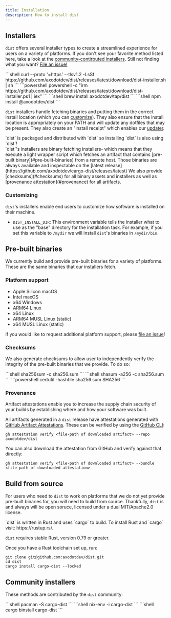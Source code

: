 ```yaml
---
title: Installation
description: How to install dist
---
```



## Installers

`dist` offers several installer types to create a streamlined experience for
users on a variety of platforms. If you don't see your favorite method listed
here, take a look at the [community-contirbuted installers](#community-installers).
Still not finding what you want? [File an issue!](https://github.com/axodotdev/cargo-dist/issues/new)

<Tabs>
  <TabItem label="Shell">
    ```shell
    curl --proto '=https' --tlsv1.2 -LsSf https://github.com/axodotdev/dist/releases/latest/download/dist-installer.sh | sh
    ```
  </TabItem>
  <TabItem label="Powershell">
    ```powershell
    powershell -c "irm https://github.com/axodotdev/dist/releases/latest/download/dist-installer.ps1 | iex"
    ```
  </TabItem>
  <TabItem label="Homebrew">
    ```shell
    brew install axodotdev/tap/dist
    ```
  </TabItem>
  <TabItem label="npm">
    ```shell
    npm install @axodotdev/dist
    ```
  </TabItem>
</Tabs>

`dist` installers handle fetching binaries and putting them in the correct install
location (which you can [customize](#customizing)). They also ensure that the install
location is appropriately on your PATH and will update any dotfiles that may be
present. They also create an "install receipt" which enables our [updater](/start/update).

<Aside type="tip">
`dist` is packaged and distributed with `dist` so installing `dist` is also using `dist`!
</Aside>

<Aside type="note">
`dist`'s installers are binary fetching installers- which means that they execute
a light wrapper script which fetches an artifact that contains [pre-built binary](#pre-built-binaries)
from a remote host. Those binaries are always available and inspectable on the
[latest release](https://github.com/axodotdev/cargo-dist/releases/latest) We also
provide [checksums](#checksums) for all binary assets and installers as well as [provenance attestation](#provenance)
for all artifacts.
</Aside>

### Customizing

`dist`'s installers enable end users to customize how software is installed on
their machine.

- `DIST_INSTALL_DIR`: This environment variable tells the installer what to use
as the "base" directory for the installation task. For example, if you set this
variable to `/mydir` we will install `dist`'s binaries in `/mydir/bin`.

## Pre-built binaries

We currently build and provide pre-built binaries for a variety of platforms.
These are the same binaries that our installers fetch.

### Platform support

- Apple Silicon macOS
- Intel maxOS
- x64 Windows
- ARM64 Linux
- x64 Linux
- ARM64 MUSL Linux (static)
- x64 MUSL Linux (static)

If you would like to request additional platform support, please [file an issue](https://github.com/axodotdev/cargo-dist/issues/new)!

### Checksums

We also generate checksums to allow user to independently verify the integrity
of the pre-built binaries that we provide. To do so:

<Tabs>
  <TabItem label="Linux">
    ```shell
    sha256sum -c sha256.sum
    ```
  </TabItem>
  <TabItem label="Mac">
    ```shell
    shasum -a256 -c sha256.sum
    ```
  </TabItem>
  <TabItem label="Windows">
    ```powershell
    certutil -hashfile sha256.sum SHA256   
    ```
  </TabItem>
</Tabs>


### Provenance 

<Aside type="note">
    Artifact attestations enable you to increase the supply chain security of your builds by establishing where and how your software was built.
</Aside>

All artifacts generated in a `dist` release have attestations generated with [GitHub Artifact Attestations](https://docs.github.com/en/actions/security-for-github-actions/using-artifact-attestations).
These can be verified by using the [GitHub CLI](https://cli.github.com/):

```shell
gh attestation verify <file-path of downloaded artifact> --repo axodotdev/dist
```

You can also download the attestation from GitHub and verify against that directly:

```shell
gh attestation verify <file-path of downloaded artifact> --bundle <file-path of downloaded attestation>
```

## Build from source

For users who need to `dist` to work on platforms that we do not yet provide
pre-built binaries for, you will need to build from source. Thankfully, `dist`
is and always will be open soruce, licensed under a dual MIT/Apache2.0 license.

<Aside type="tip">
`dist` is written in Rust and uses `cargo` to build. To install Rust and `cargo`
visit: https://rustup.rs/.

`dist` requires stable Rust, version 0.79 or greater.
</Aside>

Once you have a Rust toolchain set up, run:

```shell
git clone git@github.com:axodotdev/dist.git
cd dist
cargo install cargo-dist --locked
```

## Community installers

These methods are contributed by the `dist` community:

<Tabs>
  <TabItem label="Arch (extra)">
    ```shell
    pacman -S cargo-dist
    ```
  </TabItem>
  <TabItem label="Nix">
    ```shell
    nix-env -i cargo-dist
    ```
  </TabItem>
  <TabItem label="cargo-binstall">
    ```shell
    cargo binstall cargo-dist
    ```
  </TabItem>
</Tabs>


